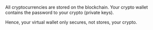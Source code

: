 All cryptocurrencies are stored on the blockchain. Your crypto wallet contains the password to your crypto (private keys).

Hence, your virtual wallet only secures, not stores, your crypto.

